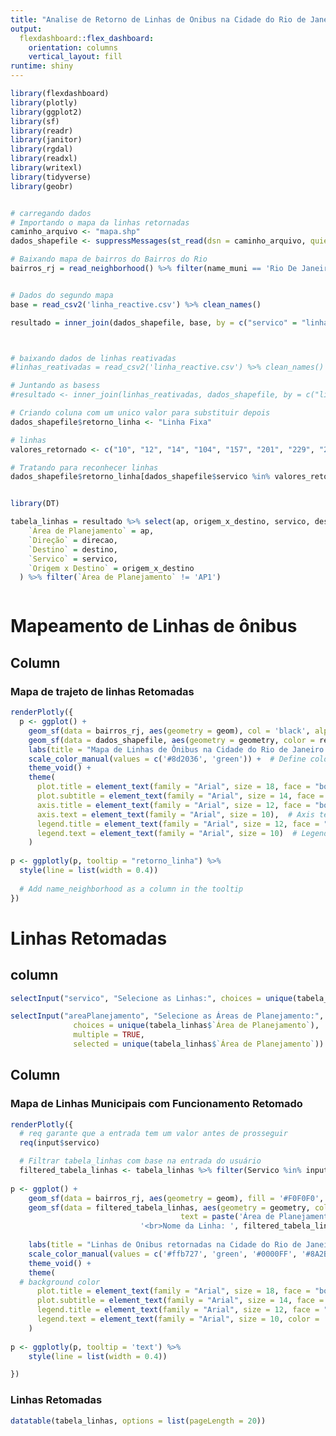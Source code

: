 ```yaml
---
title: "Analise de Retorno de Linhas de Onibus na Cidade do Rio de Janeiro"
output: 
  flexdashboard::flex_dashboard:
    orientation: columns
    vertical_layout: fill
runtime: shiny
---
```


```r
library(flexdashboard)
library(plotly)
library(ggplot2)
library(sf)
library(readr)
library(janitor)
library(rgdal)
library(readxl)
library(writexl)
library(tidyverse)
library(geobr)


# carregando dados
# Importando o mapa da linhas retornadas
caminho_arquivo <- "mapa.shp"
dados_shapefile <- suppressMessages(st_read(dsn = caminho_arquivo, quiet = TRUE))

# Baixando mapa de bairros do Bairros do Rio
bairros_rj = read_neighborhood() %>% filter(name_muni == 'Rio De Janeiro')


# Dados do segundo mapa
base = read_csv2('linha_reactive.csv') %>% clean_names()

resultado = inner_join(dados_shapefile, base, by = c("servico" = "linha_servico"))



# baixando dados de linhas reativadas
#linhas_reativadas = read_csv2('linha_reactive.csv') %>% clean_names()

# Juntando as basess
#resultado <- inner_join(linhas_reativadas, dados_shapefile, by = c("linha_servico" = "servico"))

# Criando coluna com um unico valor para substituir depois
dados_shapefile$retorno_linha <- "Linha Fixa"

# linhas
valores_retornado <- c("10", "12", "14", "104", "157", "201", "229", "254", "277", "301", "311", "349", "388", "435", "448", "518", "519", "603", "605", "626", "651", "652", "669", "678", "702", "709", "741", "743", "753", "757", "778", "785", "808", "809", "817", "822", "825", "830", "831", "833", "842", "845", "849", "851", "865", "870", "871", "880", "881", "885", "892", "893", "899", "901", "915", "921", "922", "925", "928", "951", "987", "990", "SP852", "SV669", "SV692", "SV831", "SV899", "SV922", "SVA665", "SVB665", "SVB685", "SVB901")

# Tratando para reconhecer linhas
dados_shapefile$retorno_linha[dados_shapefile$servico %in% valores_retornado] <- "Linha Retornada"


library(DT)

tabela_linhas = resultado %>% select(ap, origem_x_destino, servico, destino, direcao)%>%   rename(
    `Área de Planejamento` = ap,
    `Direção` = direcao,
    `Destino` = destino,
    `Servico` = servico,
    `Origem x Destino` = origem_x_destino
  ) %>% filter(`Área de Planejamento` != 'AP1')



```
Mapeamento de Linhas de ônibus {data-orientation=columns}
=================




Column {.tabset}
-----------------------------------------------------------------------

### Mapa de trajeto de linhas Retomadas

```r



renderPlotly({
  p <- ggplot() +
    geom_sf(data = bairros_rj, aes(geometry = geom), col = 'black', alpha = 0.5, size = 0.5) +
    geom_sf(data = dados_shapefile, aes(geometry = geometry, color = retorno_linha)) +
    labs(title = "Mapa de Linhas de Ônibus na Cidade do Rio de Janeiro - Retorno de Linhas Municipais", color = "Retorno de Linha", subtitle = 'Fonte: Data.rio') +
    scale_color_manual(values = c('#8d2036', 'green')) +  # Define colors manually
    theme_void() +
    theme(
      plot.title = element_text(family = "Arial", size = 18, face = "bold", hjust = 0.5),  # Title configuration
      plot.subtitle = element_text(family = "Arial", size = 14, face = "italic", hjust = 0.5),  # Subtitle configuration
      axis.title = element_text(family = "Arial", size = 12, face = "bold"),  # Axis title configuration
      axis.text = element_text(family = "Arial", size = 10),  # Axis text configuration
      legend.title = element_text(family = "Arial", size = 12, face = "bold"),  # Legend title configuration
      legend.text = element_text(family = "Arial", size = 10)  # Legend text configuration
    )
  
p <- ggplotly(p, tooltip = "retorno_linha") %>% 
  style(line = list(width = 0.4))
  
  # Add name_neighborhood as a column in the tooltip
})
```



Linhas Retomadas {data-orientation=columns}
=================

column {.sideBar data-width=100}
----------------------------------------
```r
selectInput("servico", "Selecione as Linhas:", choices = unique(tabela_linhas$Servico), multiple = TRUE, selected = unique(tabela_linhas$Servico))

selectInput("areaPlanejamento", "Selecione as Áreas de Planejamento:", 
              choices = unique(tabela_linhas$`Área de Planejamento`), 
              multiple = TRUE,
              selected = unique(tabela_linhas$`Área de Planejamento`))
```

Column {.tabset}
-----------------------------------------------------------------------

### Mapa de Linhas Municipais com Funcionamento Retomado

```r

renderPlotly({
  # req garante que a entrada tem um valor antes de prosseguir
  req(input$servico)

  # Filtrar tabela_linhas com base na entrada do usuário
  filtered_tabela_linhas <- tabela_linhas %>% filter(Servico %in% input$servico, `Área de Planejamento` %in% input$areaPlanejamento)
  
p <- ggplot() +
    geom_sf(data = bairros_rj, aes(geometry = geom), fill = '#F0F0F0', color = '#A9A9A9', alpha = 0.9, size = 0.2) +
    geom_sf(data = filtered_tabela_linhas, aes(geometry = geometry, color = filtered_tabela_linhas$`Área de Planejamento`,
                                      text = paste('Área de Planejamento: ', filtered_tabela_linhas$`Área de Planejamento`,
                             '<br>Nome da Linha: ', filtered_tabela_linhas$Servico, '<br>Direção: ', filtered_tabela_linhas$Direção))) +
    
    labs(title = "Linhas de Onibus retornadas na Cidade do Rio de Janeiro - Por Área de Planejamento", color = "Área de Planejamento do trajeto", subtitle = 'Fonte: Data.rio') +
    scale_color_manual(values = c('#ffb727', 'green', '#0000FF', '#8A2BE2', '#7FFF00', '#D2691E', '#FF7F50', '#6495ED', '#FFF8DC', '#DC143C', '#00FFFF', '#00008B', '#008B8B', '#B8860B'))+
    theme_void() +
    theme(
  # background color
      plot.title = element_text(family = "Arial", size = 18, face = "bold", hjust = 0.5, color = '#333333'),  # Title configuration
      plot.subtitle = element_text(family = "Arial", size = 14, face = "italic", hjust = 0.5, color = '#666666'),  # Subtitle configuration
      legend.title = element_text(family = "Arial", size = 12, face = "bold", color = '#333333'),  # Legend title configuration
      legend.text = element_text(family = "Arial", size = 10, color = '#666666')  # Legend text configuration
    )
  
p <- ggplotly(p, tooltip = 'text') %>% 
    style(line = list(width = 0.4)) 

})


```



### Linhas Retomadas

```r


datatable(tabela_linhas, options = list(pageLength = 20))
```


```r

```

